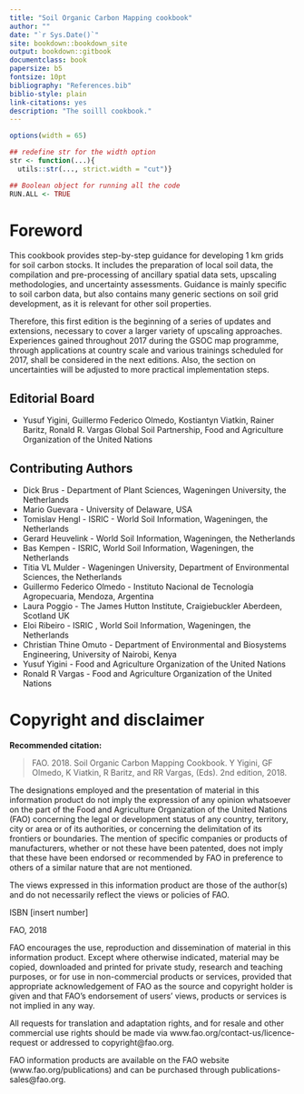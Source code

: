 ```yaml
--- 
title: "Soil Organic Carbon Mapping cookbook"
author: ""
date: "`r Sys.Date()`"
site: bookdown::bookdown_site
output: bookdown::gitbook
documentclass: book
papersize: b5
fontsize: 10pt
bibliography: "References.bib"
biblio-style: plain
link-citations: yes
description: "The soilll cookbook."
---
```


```r
options(width = 65)

## redefine str for the width option
str <- function(...){
  utils::str(..., strict.width = "cut")}

## Boolean object for running all the code
RUN.ALL <- TRUE
```



\frontmatter

# Foreword {-}

This cookbook provides step-by-step guidance for developing 1 km grids for soil carbon stocks. It includes the preparation of local soil data, the compilation and pre-processing of ancillary spatial data sets, upscaling methodologies, and uncertainty assessments. Guidance is mainly specific to soil carbon data, but also contains many generic sections on soil grid development, as it is relevant for other soil properties.

Therefore, this first edition is the beginning of a series of updates and extensions, necessary to cover a larger variety of upscaling approaches. Experiences gained throughout 2017 during the GSOC map programme, through applications at country scale and various trainings scheduled for 2017, shall be considered in the next editions. Also, the section on uncertainties will be adjusted to more practical implementation steps.

\clearpage

## Editorial Board {-}


* Yusuf Yigini, Guillermo Federico Olmedo, Kostiantyn Viatkin, Rainer Baritz, Ronald R. Vargas
Global Soil Partnership, Food and Agriculture Organization of the United Nations

## Contributing Authors {-}

* Dick Brus - Department of Plant Sciences, Wageningen University, the Netherlands
* Mario Guevara - University of Delaware, USA
* Tomislav Hengl - ISRIC - World Soil Information, Wageningen, the Netherlands
* Gerard Heuvelink - World Soil Information, Wageningen, the Netherlands
* Bas Kempen - ISRIC, World Soil Information, Wageningen, the Netherlands
* Titia VL Mulder - Wageningen University, Department of Environmental Sciences,
the Netherlands
* Guillermo Federico Olmedo - Instituto Nacional de Tecnología Agropecuaria,
Mendoza, Argentina
* Laura Poggio - The James Hutton Institute, Craigiebuckler Aberdeen, Scotland UK
* Eloi Ribeiro - ISRIC , World Soil Information, Wageningen, the Netherlands
* Christian Thine Omuto - Department of Environmental and Biosystems Engineering,
University of Nairobi, Kenya
* Yusuf Yigini - Food and Agriculture Organization of the United Nations
* Ronald R Vargas - Food and Agriculture Organization of the United Nations

# Copyright and disclaimer {-}

**Recommended citation:**

> FAO. 2018. Soil Organic Carbon Mapping Cookbook. Y Yigini, GF Olmedo, K Viatkin, R Baritz, and RR Vargas, (Eds). 2nd edition, 2018. 



The designations employed and the presentation of material in this information product do not imply the expression of any opinion whatsoever on the part of the Food and Agriculture Organization of the United Nations (FAO) concerning the legal or development status of any country, territory, city or area or of its authorities, or concerning the delimitation of its frontiers or boundaries. The mention of specific companies or products of manufacturers, whether or not these have been patented, does not imply that these have been endorsed or recommended by FAO in preference to others of a similar nature that are not mentioned.

The views expressed in this information product are those of the author(s) and do not necessarily reflect the views or policies of FAO. 

ISBN [insert number]

\copyright FAO, 2018

FAO encourages the use, reproduction and dissemination of material in this information product. Except where otherwise indicated, material may be copied, downloaded and printed for private study, research and teaching purposes, or for use in non-commercial products or services, provided that appropriate acknowledgement of FAO as the source and copyright holder is given and that FAO’s endorsement of users’ views, products or services is not implied in any way. 

All requests for translation and adaptation rights, and for resale and other commercial use rights should be made via www.fao.org/contact-us/licence-request or addressed to copyright@fao.org. 


FAO information products are available on the FAO website (www.fao.org/publications) and can be purchased through publications-sales@fao.org. 
